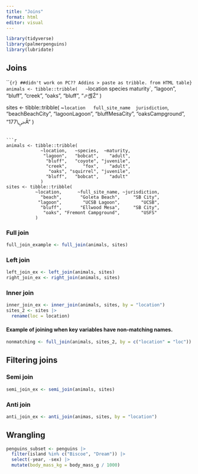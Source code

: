 ```yaml
---
title: "Joins"
format: html
editor: visual
---
```


```r
library(tidyverse)
library(palmerpenguins)
library(lubridate)
```

## Joins

```{r} ##didn't work on PC?? Addins > paste as tribble. from HTML table}
animals <- tibble::tribble(
  ~`location	species	maturity`,
       "lagoon\tbobcat\tadult",
     "bluff\tcoyote\tjuvenile",
           "creek\tfox\tadult",
    "oaks\tsquirrel\tjuvenile",
        "bluff\tbobcat\tadult",
                         "⬀셵Ź"
  )


sites <- tibble::tribble(
           ~`location	full_site_name	jurisdiction`,
                    "beach\tGoleta Beach\tSB City",
                       "lagoon\tUCSB Lagoon\tUCSB",
                    "bluff\tEllwood Mesa\tSB City",
                  "oaks\tFremont Campground\tUSFS",
                                          "ﴀ\177Ā"
           )


```

```r
animals <- tibble::tribble(
             ~location,   ~species,  ~maturity,
              "lagoon",   "bobcat",    "adult",
               "bluff",   "coyote", "juvenile",
               "creek",      "fox",    "adult",
                "oaks", "squirrel", "juvenile",
               "bluff",   "bobcat",    "adult"
             )
sites <- tibble::tribble(
           ~location,      ~full_site_name, ~jurisdiction,
             "beach",       "Goleta Beach",     "SB City",
            "lagoon",        "UCSB Lagoon",        "UCSB",
             "bluff",       "Ellwood Mesa",     "SB City",
              "oaks", "Fremont Campground",        "USFS"
           )
```

### Full join

```r
full_join_example <- full_join(animals, sites)
```

### Left join

```r
left_join_ex <- left_join(animals, sites)
right_join_ex <- right_join(animals, sites)
```

### Inner join

```r
inner_join_ex <- inner_join(animals, sites, by = "location")
sites_2 <- sites |> 
  rename(loc = location)
```

#### Example of joining when key variables have non-matching names.

```r
nonmatching <- full_join(animals, sites_2, by = c("location" = "loc"))
```

## Filtering joins

### Semi join

```r
semi_join_ex <- semi_join(animals, sites)
```

### Anti join

```r
anti_join_ex <- anti_join(animas, sites, by = "location")
```

## Wrangling
```r
penguins_subset <- penguins |> 
  filter(island %in% c("Biscoe", "Dream")) |> 
  select(-year, -sex) |> 
  mutate(body_mass_kg = body_mass_g / 1000)
```

